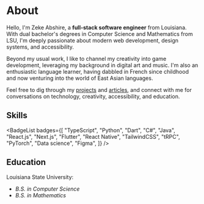 
<BannerImage src="/images/silk-moth.webp" className="mb-10" />

# About

Hello, I'm Zeke Abshire, a **full-stack software engineer** from Louisiana. With dual bachelor's degrees in Computer Science and Mathematics from LSU, I'm deeply passionate about modern web development, design systems, and accessibility.

Beyond my usual work, I like to channel my creativity into game development, leveraging my background in digital art and music. I'm also an enthusiastic language learner, having dabbled in French since childhood and now venturing into the world of East Asian languages.

Feel free to dig through my [projects](/projects) and [articles](/articles), and connect with me for conversations on technology, creativity, accessibility, and education.

## Skills

<BadgeList
  badges={[
    "TypeScript",
    "Python",
    "Dart",
    "C#",
    "Java",
    "React.js",
    "Next.js",
    "Flutter",
    "React Native",
    "TailwindCSS",
    "tRPC",
    "PyTorch",
    "Data science",
    "Figma",
  ]}
/>

## Education

Louisiana State University:

- _B.S. in Computer Science_
- _B.S. in Mathematics_
